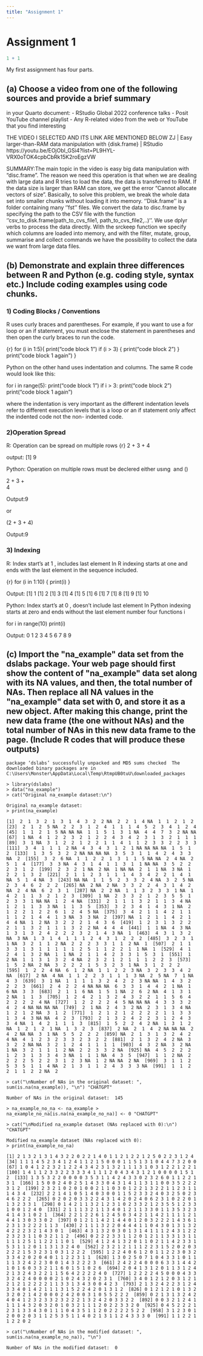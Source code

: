 ```yaml
---
title: "Assignment 1"
---
```


# Assignment 1

```r
1 + 1
```

My first assignment has four parts.

## (a) Choose a video from one of the following sources and provide a brief summary

in your Quarto document: - RStudio Global 2022 conference talks - Posit YouTube channel playlist - Any R-related video from the web or YouTube that you find interesting

THE VIDEO I SELECTED AND ITS LINK ARE MENTIONED BELOW ZJ \| Easy larger-than-RAM data manipulation with {disk.frame} \| RStudio https://youtu.be/EOjObl_GSi4?list=PL9HYL-VRX0oTOK4cpbCbRk15K2roEgzVW

SUMMARY:The main topic in the video is easy big data manipulation with "disc.frame". The reason we need this operation is that when we are dealing with large data and R tries to load the data, the data is transferred to RAM. If the data size is larger than RAM can store, we get the error "Cannot allocate vectors of size". Basically, to solve this problem, we break the whole data set into smaller chunks without loading it into memory. ''Disk.frame'' is a folder containing many ''fst'' files. We convert the data to disc.frame by specifying the path to the CSV file with the function ''csv_to_disk.frame(path_to_cvs_file1, path_to_cvs_file2,..)''. We use dplyr verbs to process the data directly. With the srckeep function we specify which columns are loaded into memory, and with the filter, mutate, group, summarise and collect commands we have the possibility to collect the data we want from large data files.

## (b) Demonstrate and explain three differences between R and Python (e.g. coding style, syntax etc.) Include coding examples using code chunks.

### 1) Coding Blocks / Conventions

R uses curly braces and parentheses. For example, if you want to use a for loop or an if statement, you must enclose the statement in parentheses and then open the curly braces to run the code.

{r} for (i in 1:5){ print("code block 1") if (i \> 3) { print("code block 2") } print("code block 1 again") }

Python on the other hand uses indentation and columns. The same R code would look like this:

for i in range(5): print("code block 1") if i \> 3: print("code block 2") print("code block 1 again")

where the indentation is very important as the different indentation levels refer to different execution levels that is a loop or an if statement only affect the indented code not the non- indented code.

### 2)Operation Spread

R: Operation can be spread on multiple rows {r} 2 + 3 + 4

output: \[1\] 9

Python: Operation on multiple rows must be declered either usıng  and ()

2 + 3 +\
4

Output:9

or

(2 + 3 + 4)

Output:9

### 3) Indexing

R: Index start's at 1 , includes last element In R indexing starts at one and ends with the last element in the sequence included.

{r} for (i in 1:10) { print(i) }

Output: \[1\] 1 \[1\] 2 \[1\] 3 \[1\] 4 \[1\] 5 \[1\] 6 \[1\] 7 \[1\] 8 \[1\] 9 \[1\] 10

Python: Index start's at 0 , doesn't include last element In Python indexing starts at zero and ends without the last element number four functions i

for i in range(10) print(i)

Output: 0 1 2 3 4 5 6 7 8 9

## **(c) Import the \"na_example\" data set from the dslabs package. Your web page should first show the content of \"na_example\" data set along with its NA values, and then, the total number of NAs. Then replace all NA values in the \"na_example\" data set with 0, and store it as a new object. After making this change, print the new data frame (the one without NAs) and the total number of NAs in this new data frame to the page. (Include R codes that will produce these outputs)**

```         
package ‘dslabs’ successfully unpacked and MD5 sums checked  The downloaded binary packages are in 	C:\Users\Monster\AppData\Local\Temp\RtmpUB0tuU\downloaded_packages 

> library(dslabs)
> data("na_example") 
> cat("Original na_example dataset:\n") 

Original na_example dataset: 
> print(na_example)    

[1]  2  1  3  2  1  3  1  4  3  2  2 NA  2  2  1  4 NA  1  1  2  1  2   [23]  2  1  2  5 NA  2  2  3  1  2  4  1  1  1  4  5  2  3  4  1  2  4   [45]  1  1  2  1  5 NA NA NA  1  1  5  1  3  1 NA  4  4  7  3  2 NA NA   [67]  1 NA  4  1  2  2  3  2  1  2  2  4  3  4  2  3  1  3  2  1  1  1   [89]  3  1 NA  3  1  2  2  1  2  2  1  1  4  1  1  2  3  3  2  2  3  3  [111]  3  4  1  1  1  2 NA  4  3  4  3  1  2  1 NA NA NA NA  1  5  1  2  [133]  1  3  5  3  2  2 NA NA NA NA  3  5  3  1  1  4  2  4  3  3 NA  2  [155]  3  2  6 NA  1  1  2  2  1  3  1  1  5 NA NA  2  4 NA  2  5  1  4  [177]  3  3 NA  4  3  1  4  1  1  3  1  1 NA NA  3  5  2  2  2  3  1  2  [199]  2  3  2  1 NA  2 NA  1 NA NA  2  1  1 NA  3 NA  1  2  2  1  3  2  [221]  2  1  1  2  3  1  1  1  4  3  4  2  2  1  4  1 NA  5  1  4 NA  3  [243] NA NA  1  1  5  2  3  3  2  4 NA  3  2  5 NA  2  3  4  6  2  2  2  [265] NA  2 NA  2 NA  3  3  2  2  4  3  1  4  2 NA  2  4 NA  6  2  3  1  [287] NA  2  2 NA  1  1  3  2  3  3  1 NA  1  4  2  1  1  3  2  1  2  3  [309]  1 NA  2  3  3  2  1  2  3  5  5  1  2  3  3  1 NA NA  1  2  4 NA  [331]  2  1  1  1  3  2  1  1  3  4 NA  1  2  1  1  3  3 NA  1  1  3  5  [353]  3  2  3  4  1  4  3  1 NA  2  1  2  2  1  2  2  6  1  2  4  5 NA  [375]  3  4  2  1  1  4  2  1  1  1  1  2  1  4  4  1  3 NA  3  3 NA  2  [397] NA  1  2  1  1  4  2  1  4  4 NA  1  2 NA  3  2  2  2  1  4  3  6  [419]  1  2  3  1  3  2  2  2  1  1  3  2  1  1  1  3  2  2 NA  4  4  4  [441]  1  1 NA  4  3 NA  1  3  1  3  2  4  2  2  2  3  2  1  4  3 NA  1  [463]  4  3  1  3  2 NA  3 NA  1  3  1  4  1  1  1  2  4  3  1  2  2  2  [485]  3  2  3  1  1 NA  3  2  1  1  2 NA  2  2  2  3  3  1  1  2 NA  1  [507]  2  1  1  3  3  1  3  1  1  1  1  1  2  5  1  1  2  2  1  1 NA  1  [529]  4  1  2  4  1  3  2 NA  1  1 NA  2  1  1  4  2  3  3  1  5  3  1  [551]  1  2 NA  1  1  3  1  3  2  4 NA  2  3  2  1  2  1  1  1  2  2  3  [573]  1  5  2 NA  2 NA  3  2  2  2  1  5  3  2  3  1 NA  3  1  2  2  2  [595]  1  2  2  4 NA  6  1  2 NA  1  1  2  2  3 NA  3  2  3  3  4  2 NA  [617]  2 NA  4 NA  1  1  2  2  3  1  1  1  3 NA  2  5 NA  7  1 NA  4  3  [639]  3  1 NA  1  1  1  1  3  2  4  2  2  3 NA NA  1  4  3  2  2  2  3  [661]  2  4  2  2  4 NA NA NA  6  3  3  1  4  4  2  1 NA  1  6 NA  3  3  [683]  2  1  1  6 NA  1  5  1 NA  2  6  2 NA  4  1  3  1  2 NA  1  1  3  [705]  1  2  4  2  1  3  2  4  3  2  2  1  1  5  6  4  2  2  2  2  4 NA  [727]  1  2  2  2  2  4  5 NA NA NA  4  3  3  3  2  4  2  4 NA NA NA NA  [749]  2  1 NA  2  4  3  2 NA  2  3  1  3  4 NA  1  2  1  2 NA  3  1  2  [771]  1  2  1  2  1  2  2  2  2  1  1  3  3  1  3  4  3 NA NA  4  2  3  [793]  2  1  3  2  4  2  2  3  1  2  4  3  3  4 NA  1  4  2  1  1  1  3  [815]  1  5  2  2  4  2 NA  1  3  1  2 NA  1  2  1  2  1 NA  1  3  2  3  [837]  2 NA  2  1  4  2 NA NA NA  2  4  2 NA NA  3  1 NA  5  5  2  2  2  [859] NA  2  1  3  1  3  2  4  2  4 NA  4  1  2  3  2  3  3  2  3  2  2  [881]  2  1  3  2  4  2 NA  3  3  2  2 NA NA  3  2  1  2  4  1  1  1  1  [903]  4  3  2 NA  3  2 NA  1 NA  3  2  1  1  1  2 NA  2  2  3  3  2 NA  [925] NA  4  5  2  2  2  1  2  3  1  3  3  4  3 NA  1  1  1 NA  4  3  5  [947]  1  1  2 NA  2  2  2  2  5  2  2  3  1  2  3 NA  1  2 NA NA  2 NA  [969]  3  1  1  2  5  3  5  1  1  4 NA  2  1  3  1  1  2  4  3  3  3 NA  [991]  1  1  2  2  1  1  2  2 NA  2 

> cat("\nNumber of NAs in the original dataset: ", sum(is.na(na_example)), "\n") "CHATGPT"

Number of NAs in the original dataset:  145 

> na_example_no_na <- na_example > na_example_no_na[is.na(na_example_no_na)] <- 0 "CHATGPT"

> cat("\nModified na_example dataset (NAs replaced with 0):\n")  "CHATGPT"

Modified na_example dataset (NAs replaced with 0):
> print(na_example_no_na)    

[1] 2 1 3 2 1 3 1 4 3 2 2 0 2 2 1 4 0 1 1 2 1 2 2 1 2 5 0 2 2 3 1 2 4   [34] 1 1 1 4 5 2 3 4 1 2 4 1 1 2 1 5 0 0 0 1 1 5 1 3 1 0 4 4 7 3 2 0 0   [67] 1 0 4 1 2 2 3 2 1 2 2 4 3 4 2 3 1 3 2 1 1 1 3 1 0 3 1 2 2 1 2 2 1  [100] 1 4 1 1 2 3 3 2 2 3 3 3 4 1 1 1 2 0 4 3 4 3 1 2 1 0 0 0 0 1 5 1 2  [133] 1 3 5 3 2 2 0 0 0 0 3 5 3 1 1 4 2 4 3 3 0 2 3 2 6 0 1 1 2 2 1 3 1  [166] 1 5 0 0 2 4 0 2 5 1 4 3 3 0 4 3 1 4 1 1 3 1 1 0 0 3 5 2 2 2 3 1 2  [199] 2 3 2 1 0 2 0 1 0 0 2 1 1 0 3 0 1 2 2 1 3 2 2 1 1 2 3 1 1 1 4 3 4  [232] 2 2 1 4 1 0 5 1 4 0 3 0 0 1 1 5 2 3 3 2 4 0 3 2 5 0 2 3 4 6 2 2 2  [265] 0 2 0 2 0 3 3 2 2 4 3 1 4 2 0 2 4 0 6 2 3 1 0 2 2 0 1 1 3 2 3 3 1  [298] 0 1 4 2 1 1 3 2 1 2 3 1 0 2 3 3 2 1 2 3 5 5 1 2 3 3 1 0 0 1 2 4 0  [331] 2 1 1 1 3 2 1 1 3 4 0 1 2 1 1 3 3 0 1 1 3 5 3 2 3 4 1 4 3 1 0 2 1  [364] 2 2 1 2 2 6 1 2 4 5 0 3 4 2 1 1 4 2 1 1 1 1 2 1 4 4 1 3 0 3 3 0 2  [397] 0 1 2 1 1 4 2 1 4 4 0 1 2 0 3 2 2 2 1 4 3 6 1 2 3 1 3 2 2 2 1 1 3  [430] 2 1 1 1 3 2 2 0 4 4 4 1 1 0 4 3 0 1 3 1 3 2 4 2 2 2 3 2 1 4 3 0 1  [463] 4 3 1 3 2 0 3 0 1 3 1 4 1 1 1 2 4 3 1 2 2 2 3 2 3 1 1 0 3 2 1 1 2  [496] 0 2 2 2 3 3 1 1 2 0 1 2 1 1 3 3 1 3 1 1 1 1 1 2 5 1 1 2 2 1 1 0 1  [529] 4 1 2 4 1 3 2 0 1 1 0 2 1 1 4 2 3 3 1 5 3 1 1 2 0 1 1 3 1 3 2 4 0  [562] 2 3 2 1 2 1 1 1 2 2 3 1 5 2 0 2 0 3 2 2 2 1 5 3 2 3 1 0 3 1 2 2 2  [595] 1 2 2 4 0 6 1 2 0 1 1 2 2 3 0 3 2 3 3 4 2 0 2 0 4 0 1 1 2 2 3 1 1  [628] 1 3 0 2 5 0 7 1 0 4 3 3 1 0 1 1 1 1 3 2 4 2 2 3 0 0 1 4 3 2 2 2 3  [661] 2 4 2 2 4 0 0 0 6 3 3 1 4 4 2 1 0 1 6 0 3 3 2 1 1 6 0 1 5 1 0 2 6  [694] 2 0 4 1 3 1 2 0 1 1 3 1 2 4 2 1 3 2 4 3 2 2 1 1 5 6 4 2 2 2 2 4 0  [727] 1 2 2 2 2 4 5 0 0 0 4 3 3 3 2 4 2 4 0 0 0 0 2 1 0 2 4 3 2 0 2 3 1  [760] 3 4 0 1 2 1 2 0 3 1 2 1 2 1 2 1 2 2 2 2 1 1 3 3 1 3 4 3 0 0 4 2 3  [793] 2 1 3 2 4 2 2 3 1 2 4 3 3 4 0 1 4 2 1 1 1 3 1 5 2 2 4 2 0 1 3 1 2  [826] 0 1 2 1 2 1 0 1 3 2 3 2 0 2 1 4 2 0 0 0 2 4 2 0 0 3 1 0 5 5 2 2 2  [859] 0 2 1 3 1 3 2 4 2 4 0 4 1 2 3 2 3 3 2 3 2 2 2 1 3 2 4 2 0 3 3 2 2  [892] 0 0 3 2 1 2 4 1 1 1 1 4 3 2 0 3 2 0 1 0 3 2 1 1 1 2 0 2 2 3 3 2 0  [925] 0 4 5 2 2 2 1 2 3 1 3 3 4 3 0 1 1 1 0 4 3 5 1 1 2 0 2 2 2 2 5 2 2  [958] 3 1 2 3 0 1 2 0 0 2 0 3 1 1 2 5 3 5 1 1 4 0 2 1 3 1 1 2 4 3 3 3 0  [991] 1 1 2 2 1 1 2 2 0 2 

> cat("\nNumber of NAs in the modified dataset: ", sum(is.na(na_example_no_na)), "\n") 

Number of NAs in the modified dataset:  0 
```
